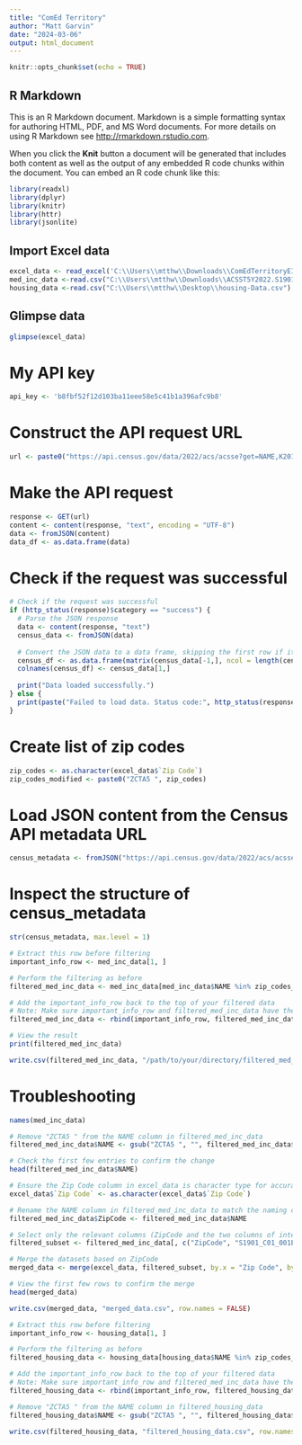 ```yaml
---
title: "ComEd Territory"
author: "Matt Garvin"
date: "2024-03-06"
output: html_document
---
```


```r
knitr::opts_chunk$set(echo = TRUE)
```

## R Markdown

This is an R Markdown document. Markdown is a simple formatting syntax for authoring HTML, PDF, and MS Word documents. For more details on using R Markdown see <http://rmarkdown.rstudio.com>.

When you click the **Knit** button a document will be generated that includes both content as well as the output of any embedded R code chunks within the document. You can embed an R code chunk like this:

```r
library(readxl)
library(dplyr)
library(knitr)
library(httr)
library(jsonlite)
```

## Import Excel data

```r
excel_data <- read_excel('C:\\Users\\mtthw\\Downloads\\ComEdTerritoryEIECStatus.xls')
med_inc_data <-read.csv("C:\\Users\\mtthw\\Downloads\\ACSST5Y2022.S1901_2024-03-06T142524\\ACSST5Y2022.S1901-Data.csv")
housing_data <-read.csv("C:\\Users\\mtthw\\Desktop\\housing-Data.csv")
```

## Glimpse data

```r
glimpse(excel_data)
```
# My API key
```r
api_key <- 'b8fbf52f12d103ba11eee58e5c41b1a396afc9b8'
```

# Construct the API request URL
```r
url <- paste0("https://api.census.gov/data/2022/acs/acsse?get=NAME,K201902_001E&for=state:17&key=", api_key)
```

# Make the API request
```r
response <- GET(url)
content <- content(response, "text", encoding = "UTF-8")
data <- fromJSON(content)
data_df <- as.data.frame(data)
```

# Check if the request was successful
```r
# Check if the request was successful
if (http_status(response)$category == "success") {
  # Parse the JSON response
  data <- content(response, "text")
  census_data <- fromJSON(data)
  
  # Convert the JSON data to a data frame, skipping the first row if it contains headers
  census_df <- as.data.frame(matrix(census_data[-1,], ncol = length(census_data[1,]), byrow = TRUE))
  colnames(census_df) <- census_data[1,]
  
  print("Data loaded successfully.")
} else {
  print(paste("Failed to load data. Status code:", http_status(response)$reason))
}
```

# Create list of zip codes
```r
zip_codes <- as.character(excel_data$`Zip Code`)
zip_codes_modified <- paste0("ZCTA5 ", zip_codes)
```

# Load JSON content from the Census API metadata URL
```r
census_metadata <- fromJSON("https://api.census.gov/data/2022/acs/acsse/variables.json")
```

# Inspect the structure of census_metadata
```r
str(census_metadata, max.level = 1)
```

```r
# Extract this row before filtering
important_info_row <- med_inc_data[1, ]

# Perform the filtering as before
filtered_med_inc_data <- med_inc_data[med_inc_data$NAME %in% zip_codes_modified, ]

# Add the important_info_row back to the top of your filtered data
# Note: Make sure important_info_row and filtered_med_inc_data have the same columns
filtered_med_inc_data <- rbind(important_info_row, filtered_med_inc_data)

# View the result
print(filtered_med_inc_data)

write.csv(filtered_med_inc_data, "/path/to/your/directory/filtered_med_inc_data.csv", row.names = FALSE)
```
# Troubleshooting
```r
names(med_inc_data)

```
```r
# Remove "ZCTA5 " from the NAME column in filtered_med_inc_data
filtered_med_inc_data$NAME <- gsub("ZCTA5 ", "", filtered_med_inc_data$NAME)

# Check the first few entries to confirm the change
head(filtered_med_inc_data$NAME)

```

```r
# Ensure the Zip Code column in excel_data is character type for accurate matching
excel_data$`Zip Code` <- as.character(excel_data$`Zip Code`)

# Rename the NAME column in filtered_med_inc_data to match the naming convention in excel_data for clarity
filtered_med_inc_data$ZipCode <- filtered_med_inc_data$NAME

# Select only the relevant columns (ZipCode and the two columns of interest) from filtered_med_inc_data
filtered_subset <- filtered_med_inc_data[, c("ZipCode", "S1901_C01_001E", "S1901_C01_012E")]

# Merge the datasets based on ZipCode
merged_data <- merge(excel_data, filtered_subset, by.x = "Zip Code", by.y = "ZipCode", all.x = TRUE)

# View the first few rows to confirm the merge
head(merged_data)

write.csv(merged_data, "merged_data.csv", row.names = FALSE)

```

```r
# Extract this row before filtering
important_info_row <- housing_data[1, ]

# Perform the filtering as before
filtered_housing_data <- housing_data[housing_data$NAME %in% zip_codes_modified, ]

# Add the important_info_row back to the top of your filtered data
# Note: Make sure important_info_row and filtered_med_inc_data have the same columns
filtered_housing_data <- rbind(important_info_row, filtered_housing_data)

# Remove "ZCTA5 " from the NAME column in filtered_housing_data
filtered_housing_data$NAME <- gsub("ZCTA5 ", "", filtered_housing_data$NAME)
```

```r
write.csv(filtered_housing_data, "filtered_housing_data.csv", row.names = FALSE)
```


